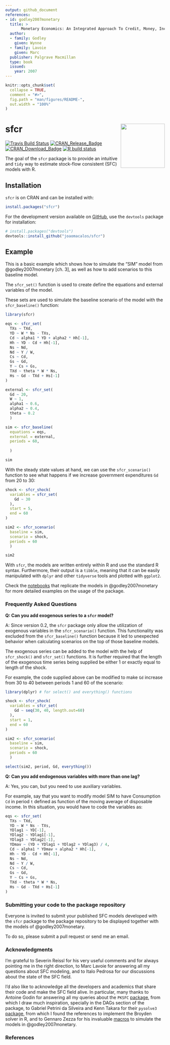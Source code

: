 ```yaml
---
output: github_document
references:
- id: godley2007monetary
  title: >
       Monetary Economics: An Integrated Approach To Credit, Money, Income, Production and Wealth
  author:
  - family: Godley
    given: Wynne
  - family: Lavoie
    given: Marc
  publisher: Palgrave Macmillan
  type: book
  issued:
    year: 2007
---
```


<!-- README.md is generated from README.Rmd. Please edit that file -->

```r
knitr::opts_chunk$set(
  collapse = TRUE,
  comment = "#>",
  fig.path = "man/figures/README-",
  out.width = "100%"
)
```

# sfcr <img src='man/figures/sfcr.png' align="right" height="139" />

<!-- badges: start -->
[![Travis Build Status](https://app.travis-ci.com/joaomacalos/sfcr.svg?branch=main)](https://app.travis-ci.com/joaomacalos/sfcr)
[![CRAN_Release_Badge](https://www.r-pkg.org/badges/version/sfcr)](https://CRAN.R-project.org/package=sfcr)
[![CRAN_Download_Badge](http://cranlogs.r-pkg.org/badges/sfcr)](https://CRAN.R-project.org/package=sfcr)
[![R build status](https://github.com/joaomacalos/sfcr/workflows/R-CMD-check/badge.svg)](https://github.com/joaomacalos/sfcr/actions)
<!-- badges: end -->

The goal of the `sfcr` package is to provide an intuitive and `tidy` way to estimate stock-flow consistent (SFC) models with R. 

## Installation

`sfcr` is on CRAN and can be installed with:

``` r
install.packages("sfcr")
```

For the development version available on [GitHub](https://github.com/), use the `devtools` package for installation:

``` r
# install.packages("devtools")
devtools::install_github("joaomacalos/sfcr")
```

## Example

This is a basic example which shows how to simulate the "SIM" model from @godley2007monetary [ch. 3], as well as how to add scenarios to this baseline model.

The `sfcr_set()` function is used to create define the equations and external variables of the model.

These sets are used to simulate the baseline scenario of the model with the `sfcr_baseline()` function:

```r
library(sfcr)

eqs <- sfcr_set(
  TXs ~ TXd,
  YD ~ W * Ns - TXs,
  Cd ~ alpha1 * YD + alpha2 * Hh[-1],
  Hh ~ YD - Cd + Hh[-1],
  Ns ~ Nd,
  Nd ~ Y / W,
  Cs ~ Cd,
  Gs ~ Gd,
  Y ~ Cs + Gs,
  TXd ~ theta * W * Ns,
  Hs ~ Gd - TXd + Hs[-1]
)

external <- sfcr_set(
  Gd ~ 20, 
  W ~ 1,
  alpha1 ~ 0.6,
  alpha2 ~ 0.4,
  theta ~ 0.2
  )

sim <- sfcr_baseline(
  equations = eqs, 
  external = external,
  periods = 60, 
  
  )

sim
```

With the steady state values at hand, we can use the `sfcr_scenario()` function to see what happens if we increase government expenditures `Gd` from 20 to 30:

```r
shock <- sfcr_shock(
  variables = sfcr_set(
    Gd ~ 30
  ),
  start = 5,
  end = 60
)

sim2 <- sfcr_scenario(
  baseline = sim,
  scenario = shock,
  periods = 60
  )

sim2
```

With `sfcr`, the models are written entirely within R and use the standard R syntax. Furthermore, their output is a `tibble`, meaning that it can be easily manipulated with `dplyr` and other `tidyverse` tools and plotted with `ggplot2`.

Check the [notebooks](https://joaomacalos.github.io/sfcr/articles/) that replicate the models in @godley2007monetary for more detailed examples on the usage of the package.

### Frequently Asked Questions

**Q: Can you add exogenous series to a `sfcr` model?**

A: Since version 0.2, the `sfcr` package only allow the utilization of exogenous variables in the `sfcr_scenario()` function. This functionality was excluded from the `sfcr_baseline()` function because it led to unexpected behavior when calculating scenarios on the top of those baseline models.

The exogenous series can be added to the model with the help of `sfcr_shock()` and `sfcr_set()` functions. It is further required that the length of the exogenous time series being supplied be either 1 or exactly equal to length of the shock.

For example, the code supplied above can be modified to make `Gd` increase from 30 to 40 between periods 1 and 60 of the scenario:

```r
library(dplyr) # for select() and everything() functions

shock <- sfcr_shock(
  variables = sfcr_set(
    Gd ~ seq(30, 40, length.out=60)
  ),
  start = 1,
  end = 60
)

sim2 <- sfcr_scenario(
  baseline = sim,
  scenario = shock,
  periods = 60
  )

select(sim2, period, Gd, everything())

```

**Q: Can you add endogenous variables with more than one lag?**

A: Yes, you can, but you need to use auxiliary variables. 

For example, say that you want to modify model SIM to have Consumption `Cd` in period `t` defined as function of the moving average of disposable income. In this situation, you would have to code the variables as:

```r
eqs <- sfcr_set(
  TXs ~ TXd,
  YD ~ W * Ns - TXs,
  YDlag1 ~ YD[-1],
  YDlag2 ~ YDlag1[-1],
  YDlag3 ~ YDlag2[-1],
  YDmav ~ (YD + YDlag1 + YDlag2 + YDlag3) / 4,
  Cd ~ alpha1 * YDmav + alpha2 * Hh[-1],
  Hh ~ YD - Cd + Hh[-1],
  Ns ~ Nd,
  Nd ~ Y / W,
  Cs ~ Cd,
  Gs ~ Gd,
  Y ~ Cs + Gs,
  TXd ~ theta * W * Ns,
  Hs ~ Gd - TXd + Hs[-1]
)
```



### Submitting your code to the package repository

Everyone is invited to submit your published SFC models developed with the `sfcr` package to the package repository to be displayed together with the models of @godley2007monetary.

To do so, please submit a pull request or send me an email.


### Acknowledgments

I'm grateful to Severin Reissl for his very useful comments and for always pointing me in the right direction, to Marc Lavoie for answering all my questions about SFC modeling, and to Italo Pedrosa for our discussions about the state of the SFC field. 

I'd also like to acknowledge all the developers and academics that share their code and make the SFC field alive. In particular, many thanks to Antoine Godin for answering all my queries about the `PKSFC` [package](https://github.com/S120/PKSFC), from which I draw much inspiration, specially in the DAGs section of the package, to Gabriel Petrini da Silveira and Kenn Takara for their `pysolve3` [package](https://github.com/gpetrini/pysolve3), from which I found the references to implement the Broyden solver in R, and to Gennaro Zezza for his invaluable [macros](http://gennaro.zezza.it/software/eviews/gl2006.php) to simulate the models in @godley2007monetary.

### References
